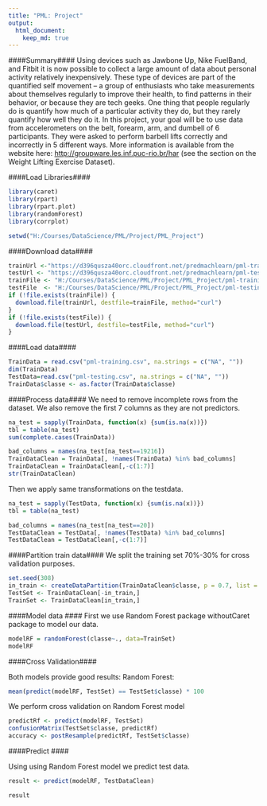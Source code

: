 ```yaml
---
title: "PML: Project"
output: 
  html_document:
    keep_md: true
---
```


####Summary####
Using devices such as Jawbone Up, Nike FuelBand, and Fitbit it is now possible to collect a large amount of data about personal activity relatively inexpensively. These type of devices are part of the quantified self movement – a group of enthusiasts who take measurements about themselves regularly to improve their health, to find patterns in their behavior, or because they are tech geeks. One thing that people regularly do is quantify how much of a particular activity they do, but they rarely quantify how well they do it. In this project, your goal will be to use data from accelerometers on the belt, forearm, arm, and dumbell of 6 participants. They were asked to perform barbell lifts correctly and incorrectly in 5 different ways. More information is available from the website here: <http://groupware.les.inf.puc-rio.br/har> (see the section on the Weight Lifting Exercise Dataset). 

####Load Libraries####
```r
library(caret)
library(rpart)
library(rpart.plot)
library(randomForest)
library(corrplot)
```

```r
setwd("H:/Courses/DataScience/PML/Project/PML_Project")
```

####Download data####
```r
trainUrl <-"https://d396qusza40orc.cloudfront.net/predmachlearn/pml-training.csv"
testUrl <- "https://d396qusza40orc.cloudfront.net/predmachlearn/pml-testing.csv"
trainFile <- "H:/Courses/DataScience/PML/Project/PML_Project/pml-training.csv"
testFile  <- "H:/Courses/DataScience/PML/Project/PML_Project/pml-testing.csv"
if (!file.exists(trainFile)) {
  download.file(trainUrl, destfile=trainFile, method="curl")
}
if (!file.exists(testFile)) {
  download.file(testUrl, destfile=testFile, method="curl")
}
```

####Load data####
```r
TrainData = read.csv("pml-training.csv", na.strings = c("NA", ""))
dim(TrainData)
TestData=read.csv("pml-testing.csv", na.strings = c("NA", ""))
TrainData$classe <- as.factor(TrainData$classe)  
```

####Process data####
We need to remove incomplete rows from the dataset.
We also remove the first 7 columns as they are not predictors.
```r
na_test = sapply(TrainData, function(x) {sum(is.na(x))})
tbl = table(na_test)
sum(complete.cases(TrainData))

bad_columns = names(na_test[na_test==19216])
TrainDataClean = TrainData[, !names(TrainData) %in% bad_columns]
TrainDataClean = TrainDataClean[,-c(1:7)]
str(TrainDataClean)
```

Then we apply same transformations on the testdata.
```r
na_test = sapply(TestData, function(x) {sum(is.na(x))})
tbl = table(na_test)

bad_columns = names(na_test[na_test==20])
TestDataClean = TestData[, !names(TestData) %in% bad_columns]
TestDataClean = TestDataClean[,-c(1:7)]
```

####Partition train data####
We split the training set 70%-30% for cross validation purposes.

```r
set.seed(308)
in_train <- createDataPartition(TrainDataClean$classe, p = 0.7, list = FALSE)
TestSet <- TrainDataClean[-in_train,]
TrainSet <- TrainDataClean[in_train,]

```


####Model data ####
First we use Random Forest package withoutCaret package to model our data.

```r
modelRF = randomForest(classe~., data=TrainSet)
modelRF

```


####Cross Validation####

Both models provide good results:
Random Forest:
```r

mean(predict(modelRF, TestSet) == TestSet$classe) * 100
```

We perform cross validation on Random Forest model 
```r

predictRf <- predict(modelRF, TestSet)
confusionMatrix(TestSet$classe, predictRf)
accuracy <- postResample(predictRf, TestSet$classe)

```

####Predict ####

Using using Random Forest model we predict test data.
```r

result <- predict(modelRF, TestDataClean)

result
```




